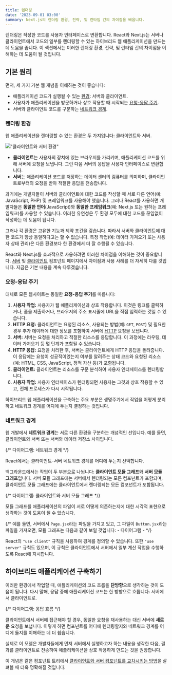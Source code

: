 ```yaml
---
title: 렌더링
date: '2023-09-01 03:00'
summary: Next.js의 렌더링 환경, 전략, 및 런타임 간의 차이점을 배웁니다.
---
```



렌더링은 작성한 코드를 사용자 인터페이스로 변환합니다. React와 Next.js는 서버나 클라이언트에서 코드의 일부를 렌더링할 수 있는 하이브리드 웹 애플리케이션을 만드는 데 도움을 줍니다. 이 섹션에서는 이러한 렌더링 환경, 전략, 및 런타임 간의 차이점을 이해하는 데 도움이 될 것입니다.

## 기본 원리

먼저, 세 가지 기본 웹 개념을 이해하는 것이 좋습니다:

- 애플리케이션 코드가 실행될 수 있는 [환경](#렌더링-환경): 서버와 클라이언트.
- 사용자가 애플리케이션을 방문하거나 상호 작용할 때 시작되는 [요청-응답 주기](#요청-응답-주기).
- 서버와 클라이언트 코드를 구분하는 [네트워크 경계](#네트워크-경계).

### 렌더링 환경

웹 애플리케이션을 렌더링할 수 있는 환경은 두 가지입니다: 클라이언트와 서버.

!["클라이언트와 서버 환경"](https://nextjs.org/_next/image?url=%2Fdocs%2Flight%2Fclient-and-server-environments.png&w=1920&q=75&dpl=dpl_E2DMmJw3MgUzvPqW6x3tFd2oxLX6)

- **클라이언트**는 사용자의 장치에 있는 브라우저를 가리키며, 애플리케이션 코드를 위해 서버에 요청을 보냅니다. 그런 다음 서버의 응답을 사용자 인터페이스로 변환합니다.
- **서버**는 애플리케이션 코드를 저장하는 데이터 센터의 컴퓨터를 의미하며, 클라이언트로부터의 요청을 받아 적절한 응답을 전송합니다.

과거에는 개발자들이 서버와 클라이언트에 대한 코드를 작성할 때 서로 다른 언어(예: JavaScript, PHP) 및 프레임워크를 사용해야 했습니다. 그러나 React를 사용하면 개발자들은 **동일한 언어**(JavaScript)와 **동일한 프레임워크**(예: Next.js 또는 원하는 프레임워크)를 사용할 수 있습니다. 이러한 유연성은 두 환경 모두에 대한 코드를 끊임없이 작성하는 데 도움이 됩니다.

그러나 각 환경은 고유한 기능과 제약 조건을 갖습니다. 따라서 서버와 클라이언트에 대한 코드가 항상 동일하다고는 할 수 없습니다. 특정 작업(예: 데이터 가져오기 또는 사용자 상태 관리)은 다른 환경보다 한 환경에서 더 잘 수행될 수 있습니다.

React와 Next.js를 효과적으로 사용하려면 이러한 차이점을 이해하는 것이 중요합니다. [서버](/docs/app/building-your-application/rendering/server-components) 및 [클라이언트](/docs/app/building-your-application/rendering/client-components) 컴포넌트 페이지에서 차이점과 사용 사례를 더 자세히 다룰 것입니다. 지금은 기본 내용을 계속 다루겠습니다.

### 요청-응답 주기

대체로 모든 웹사이트는 동일한 **요청-응답 주기**를 따릅니다:

1. **사용자 작업:** 사용자가 웹 애플리케이션과 상호 작용합니다. 이것은 링크를 클릭하거나, 폼을 제출하거나, 브라우저의 주소 표시줄에 URL을 직접 입력하는 것일 수 있습니다.
2. **HTTP 요청:** 클라이언트는 요청된 리소스, 사용되는 방법(예: `GET`, `POST`) 및 필요한 경우 추가 데이터에 대한 정보를 포함하여 서버에 [HTTP](https://developer.mozilla.org/docs/Web/HTTP) 요청을 보냅니다.
3. **서버:** 서버는 요청을 처리하고 적절한 리소스를 응답합니다. 이 과정에는 라우팅, 데이터 가져오기 등 몇 단계가 포함될 수 있습니다.
4. **HTTP 응답:** 요청을 처리한 후, 서버는 클라이언트에게 HTTP 응답을 돌려줍니다. 이 응답에는 요청이 성공적이었는지 여부를 알려주는 상태 코드와 요청된 리소스(예: HTML, CSS, JavaScript, 정적 자산 등)가 포함됩니다.
5. **클라이언트:** 클라이언트는 리소스를 구문 분석하여 사용자 인터페이스를 렌더링합니다.
6. **사용자 작업:** 사용자 인터페이스가 렌더링되면 사용자는 그것과 상호 작용할 수 있고, 전체 프로세스가 다시 시작됩니다.

하이브리드 웹 애플리케이션을 구축하는 주요 부분은 생명주기에서 작업을 어떻게 분리하고 네트워크 경계를 어디에 두는지 결정하는 것입니다.

### 네트워크 경계

웹 개발에서 **네트워크 경계**는 서로 다른 환경을 구분하는 개념적인 선입니다. 예를 들면, 클라이언트와 서버 또는 서버와 데이터 저장소 사이입니다.

{/* 다이어그램: 네트워크 경계 */}

React에서는 클라이언트-서버 네트워크 경계를 어디에 두는지 선택합니다.

백그라운드에서는 작업이 두 부분으로 나뉩니다: **클라이언트 모듈 그래프**와 **서버 모듈 그래프**입니다. 서버 모듈 그래프에는 서버에서 렌더링되는 모든 컴포넌트가 포함되며, 클라이언트 모듈 그래프에는 클라이언트에서 렌더링되는 모든 컴포넌트가 포함됩니다.

{/* 다이어그램: 클라이언트와 서버 모듈 그래프 */}

모듈 그래프를 애플리케이션의 파일이 서로 어떻게 의존하는지에 대한 시각적 표현으로 생각하는 것이 도움이 될 수 있습니다.

{/* 예를 들면, 서버에서 `Page.jsx`라는 파일을 가지고 있고, 그 파일이 `Button.jsx`라는 파일을 가져오면, 모듈 그래프는 다음과 같이 보일 것입니다: - 다이어그램 - */}

React의 `"use client"` 규칙을 사용하여 경계를 정의할 수 있습니다. 또한 `"use server"` 규칙도 있으며, 이 규칙은 클라이언트에서 서버에서 일부 계산 작업을 수행하도록 React에 지시합니다.

## 하이브리드 애플리케이션 구축하기

이러한 환경에서 작업할 때, 애플리케이션의 코드 흐름을 **단방향**으로 생각하는 것이 도움이 됩니다. 다시 말해, 응답 중에 애플리케이션 코드는 한 방향으로 흐릅니다: 서버에서 클라이언트로.

{/* 다이어그램: 응답 흐름 */}

클라이언트에서 서버에 접근해야 할 경우, 동일한 요청을 재사용하는 대신 서버에 **새로운** 요청을 보냅니다. 이렇게 하면 컴포넌트를 어디에 렌더링할지와 네트워크 경계를 어디에 둘지를 이해하는 데 더 쉽습니다.

실제로 이 모델은 개발자들에게 먼저 서버에서 실행하고자 하는 내용을 생각한 다음, 결과를 클라이언트로 전송하여 애플리케이션을 상호 작용하게 만드는 것을 권장합니다.

이 개념은 같은 컴포넌트 트리에서 [클라이언트와 서버 컴포넌트를 교차시키는 방법](/docs/app/building-your-application/rendering/composition-patterns)을 살펴볼 때 더욱 명확해질 것입니다.